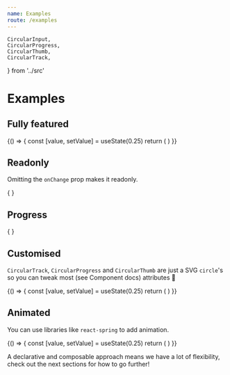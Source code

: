 ```yaml
---
name: Examples
route: /examples
---
```


	CircularInput,
	CircularProgress,
	CircularThumb,
	CircularTrack,
} from '../src'

# Examples

## Fully featured

<Playground>
	{() => {
		const [value, setValue] = useState(0.25)
		return (
			<CircularInput value={value} onChange={setValue}>
				<CircularTrack />
				<CircularProgress />
				<CircularThumb />
			</CircularInput>
		)
	}}
</Playground>

## Readonly

Omitting the `onChange` prop makes it readonly.

<Playground>
	{
		<CircularInput value={0.25}>
			<CircularTrack />
			<CircularProgress />
			<CircularThumb />
		</CircularInput>
	}
</Playground>

## Progress

<Playground>
	{
		<CircularInput value={0.25}>
			<CircularProgress />
		</CircularInput>
	}
</Playground>

## Customised

`CircularTrack`, `CircularProgress` and `CircularThumb` are just a SVG `circle`'s so you can tweak most (see Component docs) attributes 💅

<Playground>
	{() => {
		const [value, setValue] = useState(0.25)
		return (
			<CircularInput value={value} onChange={setValue}>
				<CircularTrack strokeWidth={10} stroke="#ebebeb" />
				<CircularProgress strokeWidth={40} stroke="rgb(255,0,0)" />
				<CircularThumb r={10} fill="rgba(255,255,255,0.5)" />
			</CircularInput>
		)
	}}
</Playground>

## Animated

You can use libraries like `react-spring` to add animation.

<Playground>
	{() => {
		const [value, setValue] = useState(0.25)
		return (
			<CircularInput value={value} onChange={setValue}>
				<CircularTrack />
				<AnimatedProgress />
				<AnimatedThumb />
			</CircularInput>
		)
	}}
</Playground>

A declarative and composable approach means we have a lot of flexibility, check out the next sections for how to go further!
